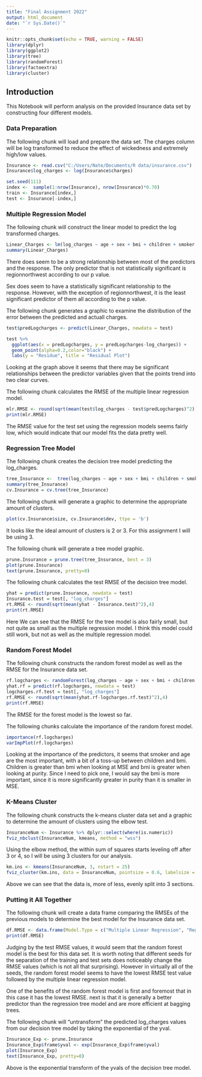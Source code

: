 ```yaml
---
title: "Final Assignment 2022"
output: html_document
date: "`r Sys.Date()`"
---
```


```r
knitr::opts_chunk$set(echo = TRUE, warning = FALSE)
library(dplyr)
library(ggplot2)
library(tree)
library(randomForest)
library(factoextra)
library(cluster)
```

## Introduction
This Notebook will perform analysis on the provided Insurance data set by constructing four different models. 

### Data Preparation
The following chunk will load and prepare the data set. The charges column will be log transformed to reduce the effect of wickedness and extremely high/low values. 
```r
Insurance <- read.csv("C:/Users/Nate/Documents/R data/insurance.csv")
Insurance$log_charges <- log(Insurance$charges)

set.seed(111) 
index <-  sample(1:nrow(Insurance), nrow(Insurance)*0.70)
train <- Insurance[index,]
test <- Insurance[-index,]
```

### Multiple Regression Model
The following chunk will construct the linear model to predict the log transformed charges.
```r
Linear_Charges <- lm(log_charges ~ age + sex + bmi + children + smoker + region, data = train)
summary(Linear_Charges)
```
There does seem to be a strong relationship between most of the predictors and the response. The only predictor that is not statistically significant is regionnorthwest according to our p value.

Sex does seem to have a statistically significant relationship to the response. However, with the exception of regionnorthwest, it is the least significant predictor of them all according to the p value.

The following chunk generates a graphic to examine the distribution of the error between the predicted and actuall charges.
```r
test$predLogcharges <- predict(Linear_Charges, newdata = test)

test %>%
  ggplot(aes(x = predLogcharges, y = predLogcharges-log_charges)) +
  geom_point(alpha=0.2,color="black") +
  labs(y = "Residue", title = "Residual Plot")

```

Looking at the graph above it seems that there may be significant relationships between the predictor variables given that the points trend into two clear curves. 

The following chunk calculates the RMSE of the multiple linear regression model.
```r
mlr.RMSE <- round(sqrt(mean(test$log_charges - test$predLogcharges)^2),4)
print(mlr.RMSE)
```

The RMSE value for the test set using the regression models seems fairly low, which would indicate that our model fits the data pretty well.

### Regression Tree Model
The following chunk creates the decision tree model predicting the log_charges.
```r
tree_Insurance <-  tree(log_charges ~ age + sex + bmi + children + smoker + region, data = train)
summary(tree_Insurance)
cv.Insurance = cv.tree(tree_Insurance)
```

The following chunk will generate a graphic to determine the appropriate amount of clusters.
```r
plot(cv.Insurance$size, cv.Insurance$dev, ttpe = 'b')
```

It looks like the ideal amount of clusters is 2 or 3. For this assignment I will be using 3.

The following chunk will generate a tree model graphic.
```r
prune.Insurance = prune.tree(tree_Insurance, best = 3)
plot(prune.Insurance)
text(prune.Insurance, pretty=0)
```

The following chunk calculates the test RMSE of the decision tree model.
```r
yhat = predict(prune.Insurance, newdata = test)
Insurance.test = test[, "log_charges"]
rt.RMSE <- round(sqrt(mean(yhat - Insurance.test)^2),4)
print(rt.RMSE)
```

Here We can see that the RMSE for the tree model is also fairly small, but not quite as small as the multiple regression model. I think this model could still work, but not as well as the multiple regression model.

### Random Forest Model
The following chunk constructs the random forest model as well as the RMSE for the Insurance data set.
```r
rf.logcharges <- randomForest(log_charges ~ age + sex + bmi + children + smoker + region, data = train, importance = TRUE)
yhat.rf = predict(rf.logcharges, newdata = test)
logcharges.rf.test = test[, "log_charges"]
rf.RMSE <- round(sqrt(mean(yhat.rf-logcharges.rf.test)^2),4)
print(rf.RMSE)
```

The RMSE for the forest model is the lowest so far.

The following chunks calculate the importance of the random forest model.
```r
importance(rf.logcharges)
varImpPlot(rf.logcharges)
```

Looking at the importance of the predictors, it seems that smoker and age are the most important, with a bit of a toss-up between children and bmi. Children is greater than bmi when looking at MSE and bmi is greater when looking at purity. Since I need to pick one, I would say the bmi is more important, since it is more significantly greater in purity than it is smaller in MSE. 

### K-Means Cluster
The following chunk constructs the k-means cluster data set and a graphic to determine the amount of clusters using the elbow test.
```r
InsuranceNum <- Insurance %>% dplyr::select(where(is.numeric))
fviz_nbclust(InsuranceNum, kmeans, method = "wss")
```

Using the elbow method, the within sum of squares starts leveling off after 3 or 4, so I will be using 3 clusters for our analysis.
```r
km.ins <- kmeans(InsuranceNum, 3, nstart = 25)
fviz_cluster(km.ins, data = InsuranceNum, pointsize = 0.6, labelsize = 7, ellipse.alpha = 0.6)
```

Above we can see that the data is, more of less, evenly split into 3 sections.

### Putting it All Together
The following chunk will create a data frame comparing the RMSEs of the previous models to determine the best model for the Insurance data set.
```r
df.RMSE <- data.frame(Model.Type = c("Multiple Linear Regression", "Regression Tree", "Random Forest"), Test.MSE = c(mlr.RMSE, rt.RMSE, rf.RMSE))
print(df.RMSE)
```

Judging by the test RMSE values, it would seem that the random forest model is the best for this data set. It is worth noting that different seeds for the separation of the training and test sets does noticeably change the RMSE values (which is not all that surprising). However in virtually all of the seeds, the random forest model seems to have the lowest RMSE test value followed by the multiple linear regression model.

One of the benefits of the random forest model is first and foremost that in this case it has the lowest RMSE. next is that it is generally a better predictor than the regression tree model and are more efficient at bagging trees. 

The following chunk will "untransform" the predicted log_charges values from our decision tree model by taking the exponential of the yval.
```r
Insurance_Exp <- prune.Insurance
Insurance_Exp$frame$yval <- exp(Insurance_Exp$frame$yval)
plot(Insurance_Exp)
text(Insurance_Exp, pretty=0)
```

Above is the exponential transform of the yvals of the decision tree model.


